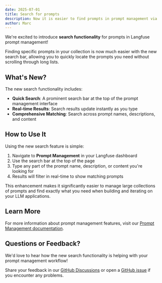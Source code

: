 ```yaml
---
date: 2025-07-01
title: Search for prompts
description: Now it is easier to find prompts in prompt management via the new search bar
author: Marc
---
```



<ChangelogHeader />

We're excited to introduce **search functionality** for prompts in Langfuse prompt management!

Finding specific prompts in your collection is now much easier with the new search bar, allowing you to quickly locate the prompts you need without scrolling through long lists.

## What's New?

The new search functionality includes:

- **Quick Search**: A prominent search bar at the top of the prompt management interface
- **Real-time Results**: Search results update instantly as you type
- **Comprehensive Matching**: Search across prompt names, descriptions, and content

## How to Use It

Using the new search feature is simple:

1. Navigate to **Prompt Management** in your Langfuse dashboard
2. Use the search bar at the top of the page
3. Type any part of the prompt name, description, or content you're looking for
4. Results will filter in real-time to show matching prompts

This enhancement makes it significantly easier to manage large collections of prompts and find exactly what you need when building and iterating on your LLM applications.

## Learn More

For more information about prompt management features, visit our [Prompt Management documentation](/docs/prompts/get-started).

## Questions or Feedback?

We'd love to hear how the new search functionality is helping with your prompt management workflow!

Share your feedback in our [GitHub Discussions](https://github.com/orgs/langfuse/discussions) or open a [GitHub issue](/issues) if you encounter any problems.